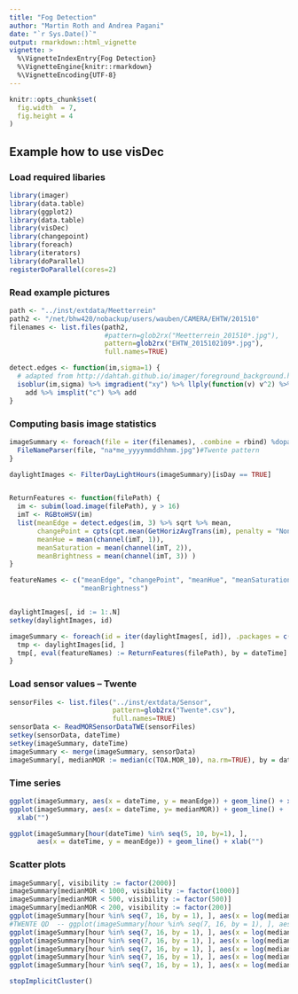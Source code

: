 ```yaml
---
title: "Fog Detection"
author: "Martin Roth and Andrea Pagani"
date: "`r Sys.Date()`"
output: rmarkdown::html_vignette
vignette: >
  %\VignetteIndexEntry{Fog Detection}
  %\VignetteEngine{knitr::rmarkdown}
  %\VignetteEncoding{UTF-8}
---
```


```r
knitr::opts_chunk$set(
  fig.width  = 7,
  fig.height = 4
)
```

## Example how to use visDec
### Load required libaries
```r
library(imager)
library(data.table)
library(ggplot2)
library(data.table)
library(visDec)
library(changepoint)
library(foreach)
library(iterators)
library(doParallel)
registerDoParallel(cores=2)
```

### Read example pictures
```r
path <- "../inst/extdata/Meetterrein"
path2 <- "/net/bhw420/nobackup/users/wauben/CAMERA/EHTW/201510"
filenames <- list.files(path2,
                        #pattern=glob2rx("Meetterrein_201510*.jpg"),
                        pattern=glob2rx("EHTW_2015102109*.jpg"),
                        full.names=TRUE)
```

```r
detect.edges <- function(im,sigma=1) {
  # adapted from http://dahtah.github.io/imager/foreground_background.html
  isoblur(im,sigma) %>% imgradient("xy") %>% llply(function(v) v^2) %>%
    add %>% imsplit("c") %>% add 
}
```

<!-- ### Edges in a clear situation -->
<!-- ```{r, EdgesPlotFoggy, echo=FALSE} -->
<!-- im <- subim(load.image(filenames[75]), y > 16) -->
<!-- old_par <- par(mfrow=c(1,2)) -->
<!-- plot(im) -->
<!-- detect.edges(im) %>% sqrt %>% plot -->
<!-- par(old_par) -->
<!-- ``` -->

<!-- ### Edges in a foggy situation -->
<!-- ```{r, EdgesPlotClear, echo=FALSE} -->
<!-- im <- subim(load.image(filenames[49]), y > 16) -->
<!-- old_par <- par(mfrow=c(1,2)) -->
<!-- plot(im) -->
<!-- detect.edges(im) %>% sqrt %>% plot -->
<!-- par(old_par) -->
<!-- ``` -->

### Computing basis image statistics

```r
imageSummary <- foreach(file = iter(filenames), .combine = rbind) %dopar% {
  FileNameParser(file, "na*me_yyyymmddhhmm.jpg")#Twente pattern
}

daylightImages <- FilterDayLightHours(imageSummary)[isDay == TRUE]


ReturnFeatures <- function(filePath) {
  im <- subim(load.image(filePath), y > 16) 
  imT <- RGBtoHSV(im)
  list(meanEdge = detect.edges(im, 3) %>% sqrt %>% mean,
       changePoint = cpts(cpt.mean(GetHorizAvgTrans(im), penalty = "None")),
       meanHue = mean(channel(imT, 1)),
       meanSaturation = mean(channel(imT, 2)),
       meanBrightness = mean(channel(imT, 3)) )
}

featureNames <- c("meanEdge", "changePoint", "meanHue", "meanSaturation",
                  "meanBrightness")


daylightImages[, id := 1:.N]
setkey(daylightImages, id)

imageSummary <- foreach(id = iter(daylightImages[, id]), .packages = c('data.table'), .combine = rbind) %dopar% {
  tmp <- daylightImages[id, ]
  tmp[, eval(featureNames) := ReturnFeatures(filePath), by = dateTime]
}

```



<!-- ### Load sensor values -->
<!-- ```{r, SensorFiles, fig.show='hold'} -->
<!-- sensorFiles <- list.files("../inst/extdata/Sensor", -->
<!--                           pattern=glob2rx("MOR_DeBilt*.txt"), -->
<!--                           full.names=TRUE) -->
<!-- sensorData <- ReadMORSensorData(sensorFiles) -->
<!-- setkey(sensorData, dateTime) -->
<!-- setkey(imageSummary, dateTime) -->
<!-- imageSummary <- merge(imageSummary, sensorData) -->
<!-- imageSummary[, medianMOR := median(c(FS261, TMM261, FS260), na.rm=TRUE), by = dateTime] -->
<!-- ``` -->

### Load sensor values -- Twente
```r
sensorFiles <- list.files("../inst/extdata/Sensor",
                          pattern=glob2rx("Twente*.csv"),
                          full.names=TRUE)
sensorData <- ReadMORSensorDataTWE(sensorFiles)
setkey(sensorData, dateTime)
setkey(imageSummary, dateTime)
imageSummary <- merge(imageSummary, sensorData)
imageSummary[, medianMOR := median(c(TOA.MOR_10), na.rm=TRUE), by = dateTime]
```





### Time series
```r
ggplot(imageSummary, aes(x = dateTime, y = meanEdge)) + geom_line() + xlab("")
ggplot(imageSummary, aes(x = dateTime, y= medianMOR)) + geom_line() +
  xlab("") 
```

```r
ggplot(imageSummary[hour(dateTime) %in% seq(5, 10, by=1), ],
       aes(x = dateTime, y = meanEdge)) + geom_line() + xlab("")
```


### Scatter plots
```r
imageSummary[, visibility := factor(2000)]
imageSummary[medianMOR < 1000, visibility := factor(1000)]
imageSummary[medianMOR < 500, visibility := factor(500)]
imageSummary[medianMOR < 200, visibility := factor(200)]
ggplot(imageSummary[hour %in% seq(7, 16, by = 1), ], aes(x = log(medianMOR), y = meanEdge, col = visibility)) + geom_point()
#TWENTE QD  -- ggplot(imageSummary[hour %in% seq(7, 16, by = 1), ], aes(x = log(FS261), y = meanEdge, col = visibility)) + geom_point() + geom_quantile(aes(col=NULL), quantiles=0.5)
ggplot(imageSummary[hour %in% seq(7, 16, by = 1), ], aes(x = log(medianMOR), y = meanEdge, col = visibility)) + geom_point() + geom_quantile(aes(col=NULL), quantiles=0.5)
ggplot(imageSummary[hour %in% seq(7, 16, by = 1), ], aes(x = log(medianMOR), y = changePoint, col = visibility)) + geom_point() + geom_quantile(aes(col=NULL), quantiles=0.5)
ggplot(imageSummary[hour %in% seq(7, 16, by = 1), ], aes(x = log(medianMOR), y = meanHue, col = visibility)) + geom_point() + geom_quantile(aes(col=NULL), quantiles=0.5)
ggplot(imageSummary[hour %in% seq(7, 16, by = 1), ], aes(x = log(medianMOR), y = meanSaturation, col = visibility)) + geom_point() + geom_quantile(aes(col=NULL), quantiles=0.5)
ggplot(imageSummary[hour %in% seq(7, 16, by = 1), ], aes(x = log(medianMOR), y = meanBrightness, col = visibility)) + geom_point() + geom_quantile(aes(col=NULL), quantiles=0.5)
```

```r
stopImplicitCluster()
```
